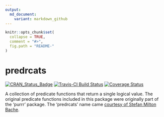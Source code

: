 ```yaml
---
output:
  md_document:
    variant: markdown_github
---
```


<!-- README.md is generated from README.Rmd. Please edit that file -->

```r
knitr::opts_chunk$set(
  collapse = TRUE,
  comment = "#>",
  fig.path = "README-"
)
```

# predrcats

[![CRAN_Status_Badge](http://www.r-pkg.org/badges/version/predrcats)](http://cran.r-project.org/package=predrcats) [![Travis-CI Build Status](https://travis-ci.org/imanuelcostigan/predrcats.svg?branch=master)](https://travis-ci.org/imanuelcostigan/predrcats) [![Coverage Status](https://img.shields.io/codecov/c/github/imanuelcostigan/predrcats/master.svg)](https://codecov.io/github/imanuelcostigan/predrcats?branch=master)

A collection of predicate functions that return a single logical value. The
original predicate functions included in this package were originally part of
the 'purrr' package. The 'predrcats' name came [courtesy of Stefan Milton Bache](https://github.com/hadley/purrr/issues/124#issuecomment-155169626).